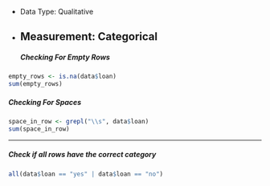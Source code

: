 - Data Type: Qualitative

- Measurement: Categorical
------------------------------------------------------------------------
<h5>Checking For Empty Rows</h5>

```r
empty_rows <- is.na(data$loan)
sum(empty_rows)
```

<h5>Checking For Spaces</h5>

```r
space_in_row <- grepl("\\s", data$loan)
sum(space_in_row)
```

------------------------------------------------------------------------

<h5>Check if all rows have the correct category</h5>

```r
all(data$loan == "yes" | data$loan == "no")
```
